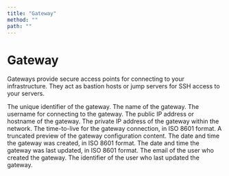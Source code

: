```yaml
---
title: "Gateway"
method: ""
path: ""
---
```


# Gateway

Gateways provide secure access points for connecting to your infrastructure. They act as bastion hosts or jump servers for SSH access to your servers.

<Model>
    <ModelProperty name="id" type="integer">
        The unique identifier of the gateway.
    </ModelProperty>
    <ModelProperty name="name" type="string">
        The name of the gateway.
    </ModelProperty>
    <ModelProperty name="username" type="string">
        The username for connecting to the gateway.
    </ModelProperty>
    <ModelProperty name="address" type="string">
        The public IP address or hostname of the gateway.
    </ModelProperty>
    <ModelProperty name="private_ip" type="string">
        The private IP address of the gateway within the network.
    </ModelProperty>
    <ModelProperty name="ttl" type="datetime">
        The time-to-live for the gateway connection, in ISO 8601 format.
    </ModelProperty>
    <ModelProperty name="content" type="string">
        A truncated preview of the gateway configuration content.
    </ModelProperty>
    <ModelProperty name="created_at_iso" type="datetime">
        The date and time the gateway was created, in ISO 8601 format.
    </ModelProperty>
    <ModelProperty name="updated_at_iso" type="datetime">
        The date and time the gateway was last updated, in ISO 8601 format.
    </ModelProperty>
    <ModelProperty name="created_by" type="string">
        The email of the user who created the gateway.
    </ModelProperty>
    <ModelProperty name="updated_by" type="string">
        The identifier of the user who last updated the gateway.
    </ModelProperty>
</Model>